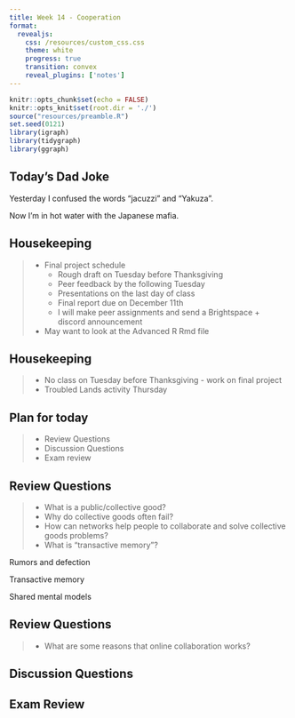 ```yaml
---
title: Week 14 - Cooperation
format: 
  revealjs:
    css: /resources/custom_css.css
    theme: white
    progress: true
    transition: convex
    reveal_plugins: ['notes']
---
```


```r
knitr::opts_chunk$set(echo = FALSE)
knitr::opts_knit$set(root.dir = './')
source("resources/preamble.R")
set.seed(0121)
library(igraph)
library(tidygraph)
library(ggraph)
```

## Today's Dad Joke

Yesterday I confused the words "jacuzzi" and "Yakuza".

<span class='fragment'>
Now I'm in hot water with the Japanese mafia.
</span>

## Housekeeping

> - Final project schedule
>   - Rough draft on Tuesday before Thanksgiving
>   - Peer feedback by the following Tuesday
>   - Presentations on the last day of class
>   - Final report due on December 11th
>	- I will make peer assignments and send a Brightspace + discord announcement
> - May want to look at the Advanced R Rmd file

## Housekeeping

> - No class on Tuesday before Thanksgiving - work on final project
> - Troubled Lands activity Thursday

## Plan for today

> - Review Questions
> - Discussion Questions
> - Exam review


## Review Questions

> - What is a public/collective good?
> - Why do collective goods often fail?
> - How can networks help people to collaborate and solve collective goods problems?
> - What is "transactive memory"?

<aside class='notes'>
Rumors and defection

Transactive memory

Shared mental models
</aside>

## Review Questions

> - What are some reasons that online collaboration works?


## Discussion Questions


## Exam Review

